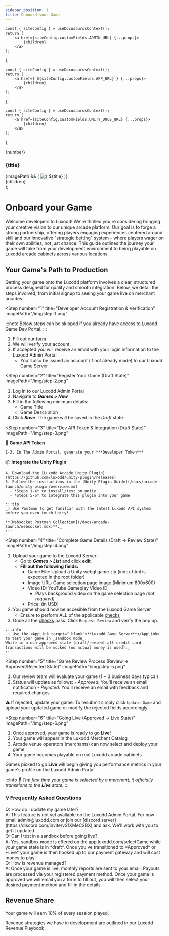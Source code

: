 ```yaml
---
sidebar_position: 1
title: Onboard your Game
---
```



	const { siteConfig } = useDocusaurusContext();
	return (
		<a href={siteConfig.customFields.ADMIN_URL} {...props}>
			{children}
		</a>
	);
};

	const { siteConfig } = useDocusaurusContext();
	return (
		<a href={`${siteConfig.customFields.APP_URL}`} {...props}>
			{children}
		</a>
	);
};

	const { siteConfig } = useDocusaurusContext();
	return (
		<a href={siteConfig.customFields.UNITY_DOCS_URL} {...props}>
			{children}
		</a>
	);
};

  <div className="step-container">
    <div className="step-header">
      <div className="step-number">{number}</div>
      <h3 className="step-title">{title}</h3>
    </div>
    <div className="step-content">
      {imagePath && (
        <img src={imagePath} alt={`${title} infographic`} className="step-infographic" />
      )}
      <div className="step-description">
        {children}
      </div>
    </div>
  </div>
);

# Onboard your Game

Welcome developers to Luxodd! We're thrilled you're considering bringing your creative vision to our unique arcade platform. Our goal is to forge a strong partnership, offering players engaging experiences centered around skill and our innovative "strategic betting" system – where players wager on their own abilities, not just chance. This guide outlines the journey your game will take from your development environment to being playable on Luxodd arcade cabinets across various locations.

## Your Game's Path to Production

Getting your game onto the Luxodd platform involves a clear, structured process designed for quality and smooth integration. Below, we detail the steps involved, from initial signup to seeing your game live on merchant arcades.

<Step 
  number="1" 
  title="Developer Account Registration & Verification" 
  imagePath="/img/step-1.png"
>
  :::note
  Below steps can be skipped if you already have access to Luxodd Game Dev Portal.
  :::

  1. Fill out our [form](https://forms.gle/ixqvtC9uKjJUNL5k8)
  2. We will verify your account.
  3. If accepted you will receive an email with your login information to the <AdminLink target="_blank">Luxodd Admin Portal</AdminLink>
     - You'll also be issued an account (if not already made) to our <AppLink target="_blank">Luxodd Game Server</AppLink>
</Step>

<Step 
  number="2" 
  title="Register Your Game (Draft State)" 
  imagePath="/img/step-2.png"
>
  1. Log in to our <AdminLink target="_blank">Luxodd Admin Portal</AdminLink>
  2. Navigate to ***Games > New***
  3. Fill in the following minimum details:
     - Game Title
     - Game Description
  4. Click ***Save***. The game will be saved in the _Draft_ state.
</Step>


<Step 
  number="3" 
  title="Dev API Token & Integration (Draft State)" 
  imagePath="/img/step-3.png"
>
  🔌 **Game API Token**

    1-3. In The Admin Portal, generate your ***Developer Token***

  📦 **Integrate the Unity Plugin**

    4. Download the [Luxodd Arcade Unity Plugin](https://github.com/luxodd/unity-plugin/releases)
    5. Follow the instructions in the [Unity Plugin Guide](/docs/arcade-launch/unity-plugin/overview.md)
      - *Steps 1-4* to install/test on unity
      - *Steps 5-6* to integrate this plugin into your game

    :::tip
    _💡 Use Postman to get familiar with the latest Luxodd API system before you even touch Unity! 
    
    **[Websocket Postman Collection](/docs/arcade-launch/websocket.mdx)**._
    :::
</Step>

<Step 
  number="4" 
  title="Complete Game Details (Draft → Review State)" 
  imagePath="/img/step-4.png"
>
  1. Upload your game to the Luxodd Server: 
      - Go to ***Games > List*** and click **edit**
      - **Fill out the following fields:**
        - Game File: Upload a Unity webgl game zip (index.html is expected in the root folder)
        - Image URL: Game selection page image (Minimum 800x600)
        - Video ID: YouTube Gameplay Video ID 
          - Plays background video on the game selection page _(not required)_
        - Price: (in USD)
  2. You game should now be accesible from the <AppLink target="_blank">Luxodd Game Server</AppLink>
      - Ensure to perform ALL of the applicable [checks](arcade-launch/game-submission-checklist.md)
  3. Once all the [checks](arcade-launch/game-submission-checklist.md) pass. Click `Request Review` and verify the pop up.

    :::info
    _💡 Use the <AppLink target="_blank">**Luxodd Game Server**</AppLink> to test your game in _sandbox mode_.
    While in a non-approved state (draft/review) all credit card transactions will be mocked (no actual money is used)._
    :::
</Step>

  <Step 
  number="5" 
  title="Game Review Process (Review → Approved/Rejected State)" 
  imagePath="/img/step-5.png"
  >
  1. Our review team will evaluate your game (1 ~ 3 business days typical)
  2. Status will update as follows:
    - _Approved_: You'll receive an email notification
    - _Rejected_: You'll receive an email with feedback and required changes

  ⚠️ If rejected, update your game. To resubmit simply click `Update Game` and upload your updated game or modify the rejected fields accordingly.
  </Step>


  <Step 
  number="6" 
  title="Going Live (Approved → Live State)" 
  imagePath="/img/step-6.png"
  >
  1. Once approved, your game is ready to go **Live**!
  2. Your game will appear in the Luxodd Merchant Catalog
  3. Arcade venue operators (merchants) can now select and deploy your game
  4. Your game becomes playable on real Luxodd arcade cabinets
  
  Games picked to go **Live** will begin giving you performance metrics in your game's profile on the <AdminLink target="_blank">Luxodd Admin Portal</AdminLink>

  :::info
  _🚀 The first time your game is selected by a merchant, it officially transitions to the ***Live*** state._
  :::
  </Step>

<div className="faq-container">
  <h3 className="faq-title">💡 Frequently Asked Questions</h3>

  <div className="faq-question">Q: How do I update my game later?</div>
  <div className="faq-answer">A: This feature is not yet available on the <AdminLink target="_blank">Luxodd Admin Portal</AdminLink>. 
  For now email admin@luxodd.com  or join our [discord server](https://discord.com/invite/vSfXMeC2BX) and ask. We'll work with you 
  to get it updated.</div>

  <div className="faq-question">Q: Can I test in a sandbox before going live?</div>
  <div className="faq-answer">A: Yes, sandbox mode is offered on the <AppLink target="_blank">app.luxodd.com/selectGame</AppLink> 
  while your game state is in *draft*. Once you've transitioned to *Approved* or *Live* your 
  game is then hooked up to our payment gateway and will cost money to play</div>

  <div className="faq-question">Q: How is revenue managed?</div>
  <div className="faq-answer">A: Once your game is live, monthly reports are sent to your email. 
  Payouts are processed via your registered payment method. Once your game is approved we will 
  email you a form to fill out, you will then select your desired payment method and fill in the details.</div>
</div>

<div className="step-container">
  <h2>Revenue Share</h2>

  <p>Your game will earn 10% of every session played.</p>

  <p>Revenue strategies we have in development are outlined in our <PDFViewer
    pdfUrl="https://drive.google.com/file/d/1MMvjRvZvb6FtxUDF_4YmPJLDsmKf-ayL/view" 
    title="Luxodd Revenue Playbook">
    Luxodd Revenue Playbook
  </PDFViewer>.</p>

</div>